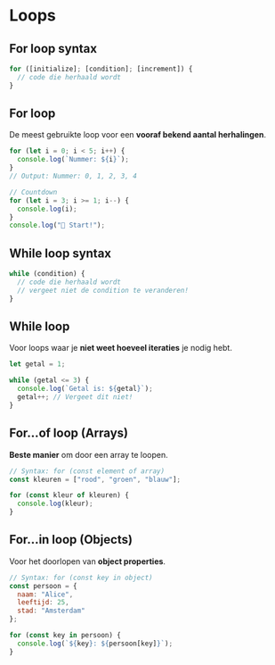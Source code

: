 # Loops

## For loop syntax

```js
for ([initialize]; [condition]; [increment]) {
  // code die herhaald wordt
}
```

## For loop

De meest gebruikte loop voor een **vooraf bekend aantal herhalingen**.

```js
for (let i = 0; i < 5; i++) {
  console.log(`Nummer: ${i}`);
}
// Output: Nummer: 0, 1, 2, 3, 4

// Countdown
for (let i = 3; i >= 1; i--) {
  console.log(i);
}
console.log("🚀 Start!");
```

## While loop syntax

```js
while (condition) {
  // code die herhaald wordt
  // vergeet niet de condition te veranderen!
}
```

## While loop

Voor loops waar je **niet weet hoeveel iteraties** je nodig hebt.

```js
let getal = 1;

while (getal <= 3) {
  console.log(`Getal is: ${getal}`);
  getal++; // Vergeet dit niet!
}
```

## For...of loop (Arrays)

**Beste manier** om door een array te loopen.

```js
// Syntax: for (const element of array)
const kleuren = ["rood", "groen", "blauw"];

for (const kleur of kleuren) {
  console.log(kleur);
}
```

## For...in loop (Objects)

Voor het doorlopen van **object properties**.

```js
// Syntax: for (const key in object)
const persoon = {
  naam: "Alice",
  leeftijd: 25,
  stad: "Amsterdam"
};

for (const key in persoon) {
  console.log(`${key}: ${persoon[key]}`);
}
```
